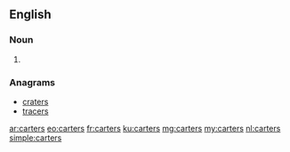 ==English==

===Noun===
{{head|en|plural}}

# {{plural of|carter|lang=en|nocat=1}}

===Anagrams===
* [[craters#English|craters]]
* [[tracers#English|tracers]]

[[ar:carters]]
[[eo:carters]]
[[fr:carters]]
[[ku:carters]]
[[mg:carters]]
[[my:carters]]
[[nl:carters]]
[[simple:carters]]